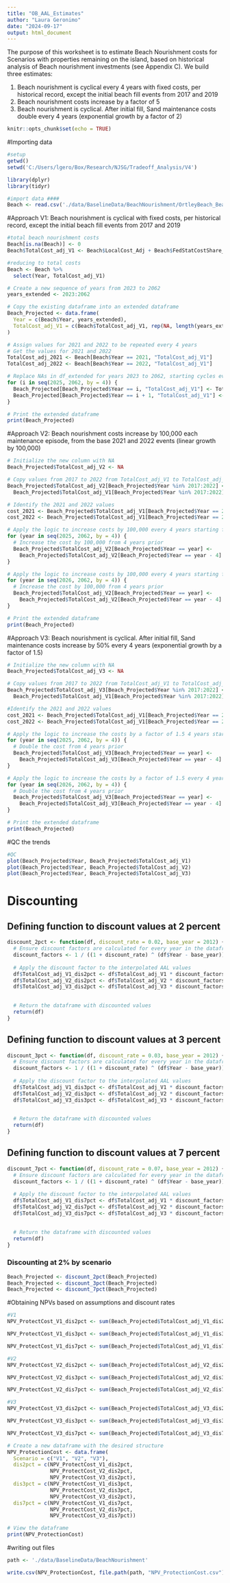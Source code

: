 ```yaml
---
title: "OB_AAL_Estimates"
author: "Laura Geronimo"
date: "2024-09-17"
output: html_document
---
```



The purpose of this worksheet is to estimate Beach Nourishment costs for Scenarios with properties remaining on the island, based on historical analysis of Beach nourishment investments (see Appendix C). We build three estimates:

1) Beach nourishment is cyclical every 4 years with fixed costs, per historical record, except the initial beach fill events from 2017 and 2019
2) Beach nourishment costs increase by a factor of 5
3) Beach nourishment is cyclical. After initial fill, Sand maintenance costs double every 4 years (exponential growth by a factor of 2)



```r
knitr::opts_chunk$set(echo = TRUE)
```

#Importing data
```r
#setup
getwd()
setwd('C:/Users/lgero/Box/Research/NJSG/Tradeoff_Analysis/V4')

library(dplyr)
library(tidyr)

#import data ####
Beach <- read.csv('./data/BaselineData/BeachNourishment/OrtleyBeach_BeachNourishment.csv')


```


#Approach V1: Beach nourishment is cyclical with fixed costs, per historical record, except the initial beach fill events from 2017 and 2019
```r
#total beach nourishment costs
Beach[is.na(Beach)] <- 0
Beach$TotalCost_adj_V1 <- Beach$LocalCost_Adj + Beach$FedStatCostShare_adj

#reducing to total costs
Beach <- Beach %>%
  select(Year, TotalCost_adj_V1)

# Create a new sequence of years from 2023 to 2062
years_extended <- 2023:2062

# Copy the existing dataframe into an extended dataframe
Beach_Projected <- data.frame(
  Year = c(Beach$Year, years_extended),
  TotalCost_adj_V1 = c(Beach$TotalCost_adj_V1, rep(NA, length(years_extended)))  # Placeholder for new years
)

# Assign values for 2021 and 2022 to be repeated every 4 years
# Get the values for 2021 and 2022
TotalCost_adj_2021 <- Beach[Beach$Year == 2021, "TotalCost_adj_V1"]
TotalCost_adj_2022 <- Beach[Beach$Year == 2022, "TotalCost_adj_V1"]

# Replace NAs in df_extended for years 2023 to 2062, starting cycles every 4 years
for (i in seq(2025, 2062, by = 4)) {
  Beach_Projected[Beach_Projected$Year == i, "TotalCost_adj_V1"] <- TotalCost_adj_2021
  Beach_Projected[Beach_Projected$Year == i + 1, "TotalCost_adj_V1"] <- TotalCost_adj_2022
}

# Print the extended dataframe
print(Beach_Projected)
```


#Approach V2: Beach nourishment costs increase by 100,000 each maintenance episode, from the base 2021 and 2022 events (linear growth by 100,000)
```r
# Initialize the new column with NA
Beach_Projected$TotalCost_adj_V2 <- NA

# Copy values from 2017 to 2022 from TotalCost_adj_V1 to TotalCost_adj_V2
Beach_Projected$TotalCost_adj_V2[Beach_Projected$Year %in% 2017:2022] <- 
  Beach_Projected$TotalCost_adj_V1[Beach_Projected$Year %in% 2017:2022]

# Identify the 2021 and 2022 values
cost_2021 <- Beach_Projected$TotalCost_adj_V1[Beach_Projected$Year == 2021]
cost_2022 <- Beach_Projected$TotalCost_adj_V1[Beach_Projected$Year == 2022]

# Apply the logic to increase costs by 100,000 every 4 years starting from 2021
for (year in seq(2025, 2062, by = 4)) {
  # Increase the cost by 100,000 from 4 years prior
  Beach_Projected$TotalCost_adj_V2[Beach_Projected$Year == year] <- 
    Beach_Projected$TotalCost_adj_V2[Beach_Projected$Year == year - 4] + 100000
}

# Apply the logic to increase costs by 100,000 every 4 years starting from 2022
for (year in seq(2026, 2062, by = 4)) {
  # Increase the cost by 100,000 from 4 years prior
  Beach_Projected$TotalCost_adj_V2[Beach_Projected$Year == year] <- 
    Beach_Projected$TotalCost_adj_V2[Beach_Projected$Year == year - 4] + 100000
}

# Print the extended dataframe
print(Beach_Projected)

```



#Approach V3: Beach nourishment is cyclical. After initial fill, Sand maintenance costs increase by 50% every 4 years (exponential growth by a factor of 1.5)
```r
# Initialize the new column with NA
Beach_Projected$TotalCost_adj_V3 <- NA

# Copy values from 2017 to 2022 from TotalCost_adj_V1 to TotalCost_adj_V3
Beach_Projected$TotalCost_adj_V3[Beach_Projected$Year %in% 2017:2022] <- 
  Beach_Projected$TotalCost_adj_V1[Beach_Projected$Year %in% 2017:2022]

#Identify the 2021 and 2022 values
cost_2021 <- Beach_Projected$TotalCost_adj_V1[Beach_Projected$Year == 2021]
cost_2022 <- Beach_Projected$TotalCost_adj_V1[Beach_Projected$Year == 2022]

# Apply the logic to increase the costs by a factor of 1.5 4 years starting from 2021
for (year in seq(2025, 2062, by = 4)) {
  # Double the cost from 4 years prior
  Beach_Projected$TotalCost_adj_V3[Beach_Projected$Year == year] <- 
    Beach_Projected$TotalCost_adj_V3[Beach_Projected$Year == year - 4] * 1.5
}

# Apply the logic to increase the costs by a factor of 1.5 every 4 years starting from 2022
for (year in seq(2026, 2062, by = 4)) {
  # Double the cost from 4 years prior
  Beach_Projected$TotalCost_adj_V3[Beach_Projected$Year == year] <- 
    Beach_Projected$TotalCost_adj_V3[Beach_Projected$Year == year - 4] * 1.5
}

# Print the extended dataframe
print(Beach_Projected)


```

#QC the trends
```R
#QC
plot(Beach_Projected$Year, Beach_Projected$TotalCost_adj_V1)
plot(Beach_Projected$Year, Beach_Projected$TotalCost_adj_V2)
plot(Beach_Projected$Year, Beach_Projected$TotalCost_adj_V3)

```

# Discounting 
## Defining function to discount values at 2 percent
```r
discount_2pct <- function(df, discount_rate = 0.02, base_year = 2012) {
  # Ensure discount factors are calculated for every year in the dataframe
  discount_factors <- 1 / ((1 + discount_rate) ^ (df$Year - base_year))
  
  # Apply the discount factor to the interpolated AAL values
  df$TotalCost_adj_V1_dis2pct <- df$TotalCost_adj_V1 * discount_factors
  df$TotalCost_adj_V2_dis2pct <- df$TotalCost_adj_V2 * discount_factors
  df$TotalCost_adj_V3_dis2pct <- df$TotalCost_adj_V3 * discount_factors

  
  # Return the dataframe with discounted values
  return(df)
}

```

## Defining function to discount values at 3 percent
```r
discount_3pct <- function(df, discount_rate = 0.03, base_year = 2012) {
  # Ensure discount factors are calculated for every year in the dataframe
  discount_factors <- 1 / ((1 + discount_rate) ^ (df$Year - base_year))
  
  # Apply the discount factor to the interpolated AAL values
  df$TotalCost_adj_V1_dis3pct <- df$TotalCost_adj_V1 * discount_factors
  df$TotalCost_adj_V2_dis3pct <- df$TotalCost_adj_V2 * discount_factors
  df$TotalCost_adj_V3_dis3pct <- df$TotalCost_adj_V3 * discount_factors

  
  # Return the dataframe with discounted values
  return(df)
}

```


## Defining function to discount values at 7 percent
```r
discount_7pct <- function(df, discount_rate = 0.07, base_year = 2012) {
  # Ensure discount factors are calculated for every year in the dataframe
  discount_factors <- 1 / ((1 + discount_rate) ^ (df$Year - base_year))
  
  # Apply the discount factor to the interpolated AAL values
  df$TotalCost_adj_V1_dis7pct <- df$TotalCost_adj_V1 * discount_factors
  df$TotalCost_adj_V2_dis7pct <- df$TotalCost_adj_V2 * discount_factors
  df$TotalCost_adj_V3_dis7pct <- df$TotalCost_adj_V3 * discount_factors

  
  # Return the dataframe with discounted values
  return(df)
}

```

### Discounting  at 2% by scenario
```r

Beach_Projected <- discount_2pct(Beach_Projected)
Beach_Projected <- discount_3pct(Beach_Projected)
Beach_Projected <- discount_7pct(Beach_Projected)

```


#Obtaining NPVs based on assumptions and discount rates
```r

#V1
NPV_ProtectCost_V1_dis2pct <- sum(Beach_Projected$TotalCost_adj_V1_dis2pct[Beach_Projected$Year %in% 2023:2062], na.rm=T)

NPV_ProtectCost_V1_dis3pct <- sum(Beach_Projected$TotalCost_adj_V1_dis3pct[Beach_Projected$Year %in% 2023:2062], na.rm=T)

NPV_ProtectCost_V1_dis7pct <- sum(Beach_Projected$TotalCost_adj_V1_dis7pct[Beach_Projected$Year %in% 2023:2062], na.rm=T)

#V2
NPV_ProtectCost_V2_dis2pct <- sum(Beach_Projected$TotalCost_adj_V2_dis2pct[Beach_Projected$Year %in% 2023:2062], na.rm=T)

NPV_ProtectCost_V2_dis3pct <- sum(Beach_Projected$TotalCost_adj_V2_dis3pct[Beach_Projected$Year %in% 2023:2062], na.rm=T)

NPV_ProtectCost_V2_dis7pct <- sum(Beach_Projected$TotalCost_adj_V2_dis7pct[Beach_Projected$Year %in% 2023:2062], na.rm=T)

#V3
NPV_ProtectCost_V3_dis2pct <- sum(Beach_Projected$TotalCost_adj_V3_dis2pct[Beach_Projected$Year %in% 2023:2062], na.rm=T)

NPV_ProtectCost_V3_dis3pct <- sum(Beach_Projected$TotalCost_adj_V3_dis3pct[Beach_Projected$Year %in% 2023:2062], na.rm=T)

NPV_ProtectCost_V3_dis7pct <- sum(Beach_Projected$TotalCost_adj_V3_dis7pct[Beach_Projected$Year %in% 2023:2062], na.rm=T)

# Create a new dataframe with the desired structure
NPV_ProtectionCost <- data.frame(
  Scenario = c("V1", "V2", "V3"),
  dis2pct = c(NPV_ProtectCost_V1_dis2pct, 
              NPV_ProtectCost_V2_dis2pct, 
              NPV_ProtectCost_V3_dis2pct),
  dis3pct = c(NPV_ProtectCost_V1_dis3pct, 
              NPV_ProtectCost_V2_dis3pct,
              NPV_ProtectCost_V3_dis2pct),
  dis7pct = c(NPV_ProtectCost_V1_dis7pct, 
              NPV_ProtectCost_V2_dis7pct,
              NPV_ProtectCost_V3_dis7pct))

# View the dataframe
print(NPV_ProtectionCost)
```


#writing out files
```r
path <- './data/BaselineData/BeachNourishment'

write.csv(NPV_ProtectionCost, file.path(path, "NPV_ProtectionCost.csv"), row.names = FALSE)

```